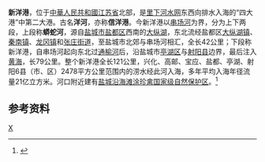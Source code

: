 {{Infobox River
  | river_name      = 新洋港
  | image_name      =
  | image_size      = 
  | caption         = 
  | origin          = [[江苏省|江苏省]][[盐城市|盐城市]][[盐都区|盐都区]]西南[[大纵湖|大纵湖]]
  | mouth           = 江苏省盐城市[[亭湖区|亭湖区]]与[[射阳县|射阳县]]交界处[[黄海|黄海]]
  | basin_countries = {{PRC}}
  | length          = 121公里
  | elevation       = 
  | mouth_elevation = 
  | discharge       = 
  | watershed       = 
}}
'''新洋港'''，位于[[中華人民共和國|中華人民共和國]][[江苏省|江苏省]]北部，是[[里下河水网|里下河水网]]东西向排水入海的“四大港”中第二大港。古名'''洋河'''，亦称'''信洋港'''。今新洋港以[[串场河|串场河]]为界，分为上下两段，上段称'''蟒蛇河'''，源自[[盐城市|盐城市]][[盐都区|盐都区]]西南的[[大纵湖|大纵湖]]，东北流经盐都区[[大纵湖镇|大纵湖镇]]、[[秦南镇|秦南镇]]、[[龙冈镇|龙冈镇]]和[[张庄街道|张庄街道]]，至盐城市北郊与串场河相汇，全长42公里；下段称新洋港，自串场河起向东北过[[通榆河|通榆河]]后，沿盐城市[[亭湖区|亭湖区]]与[[射阳县|射阳县]]边界，最后注入[[黄海|黄海]]，长79公里。整个新洋港全长121公里，兴化、高邮、宝应、盐都、亭湖、射阳6县（市、区）2478平方公里范围内的涝水经此河入海，多年平均入海年径流量21亿立方米。河口附近建有[[盐城沿海滩涂珍禽国家级自然保护区|盐城沿海滩涂珍禽国家级自然保护区]]。<ref name="中国河湖大典">{{cite book zh |author=《[[中国河湖大典|中国河湖大典]]》编纂委员会 |title=《中国河湖大典·淮河卷》 |format=M |edition=1 |location=北京 |publisher=中国水利水电出版社 |date=2010年9月 |pages=152页 |id= ISBN 978-7-5084-7953-8}}</ref>

==参考资料==
{{reflist}}

{{淮河}}
[[Category:里下河水网|X]]